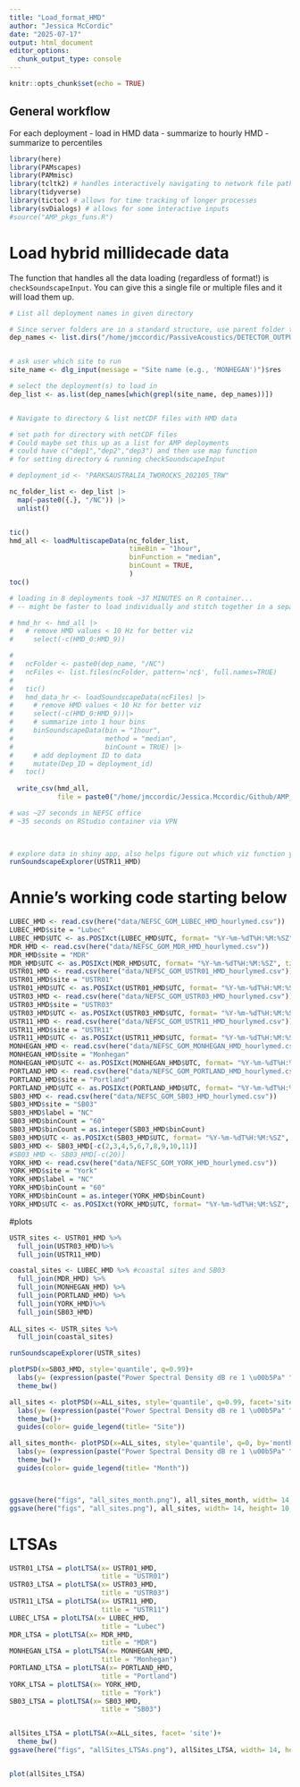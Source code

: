 ```yaml
---
title: "Load_format_HMD"
author: "Jessica McCordic"
date: "2025-07-17"
output: html_document
editor_options: 
  chunk_output_type: console
---
```


```r
knitr::opts_chunk$set(echo = TRUE)
```

## General workflow

For each deployment
- load in HMD data
- summarize to hourly HMD
- summarize to percentiles

```r
library(here)
library(PAMscapes)
library(PAMmisc)
library(tcltk2) # handles interactively navigating to network file paths
library(tidyverse)
library(tictoc) # allows for time tracking of longer processes
library(svDialogs) # allows for some interactive inputs
#source("AMP_pkgs_funs.R")
```

# Load hybrid millidecade data

The function that handles all the data loading (regardless of format!)
is `checkSoundscapeInput`. You can give this a single file or multiple
files and it will load them up.

```r


# List all deployment names in given directory

# Since server folders are in a standard structure, use parent folder to get list of all deployments
dep_names <- list.dirs("/home/jmccordic/PassiveAcoustics/DETECTOR_OUTPUT/PYTHON_SOUNDSCAPE_PYPAM/Raw/NEFSC_GOM/", recursive = FALSE)


# ask user which site to run
site_name <- dlg_input(message = "Site name (e.g., 'MONHEGAN')")$res

# select the deployment(s) to load in
dep_list <- as.list(dep_names[which(grepl(site_name, dep_names))])


# Navigate to directory & list netCDF files with HMD data

# set path for directory with netCDF files
# Could maybe set this up as a list for AMP deployments
# could have c("dep1","dep2","dep3") and then use map function 
# for setting directory & running checkSoundscapeInput

# deployment_id <- "PARKSAUSTRALIA_TWOROCKS_202105_TRW"

nc_folder_list <- dep_list |>
  map(~paste0({.}, "/NC")) |>
  unlist()


tic()
hmd_all <- loadMultiscapeData(nc_folder_list, 
                              timeBin = "1hour",
                              binFunction = "median",
                              binCount = TRUE,
                              )
toc()

# loading in 8 deployments took ~37 MINUTES on R container...
# -- might be faster to load individually and stitch together in a separate step?

# hmd_hr <- hmd_all |>
#   # remove HMD values < 10 Hz for better viz
#     select(-c(HMD_0:HMD_9))

# 
#   ncFolder <- paste0(dep_name, "/NC")
#   ncFiles <- list.files(ncFolder, pattern='nc$', full.names=TRUE)
#   
#   tic()
#   hmd_data_hr <- loadSoundscapeData(ncFiles) |>
#     # remove HMD values < 10 Hz for better viz
#     select(-c(HMD_0:HMD_9))|> 
#     # summarize into 1 hour bins
#     binSoundscapeData(bin = "1hour", 
#                       method = "median",
#                       binCount = TRUE) |>
#     # add deployment ID to data
#     mutate(Dep_ID = deployment_id)
#   toc()
  
  write_csv(hmd_all, 
            file = paste0("/home/jmccordic/Jessica.Mccordic/Github/AMP_NPZ_Soundscapes/data/NEFSC_GOM_",site_name, "_HMD_hourlymed.csv"))

# was ~27 seconds in NEFSC office
# ~35 seconds on RStudio container via VPN

  
```

```r
# explore data in shiny app, also helps figure out which viz function you're interested in
runSoundscapeExplorer(USTR11_HMD)

```

# Annie's working code starting below

```r

LUBEC_HMD <- read.csv(here("data/NEFSC_GOM_LUBEC_HMD_hourlymed.csv"))
LUBEC_HMD$site = "Lubec"
LUBEC_HMD$UTC <- as.POSIXct(LUBEC_HMD$UTC, format= "%Y-%m-%dT%H:%M:%SZ", tz = "GMT")
MDR_HMD <- read.csv(here("data/NEFSC_GOM_MDR_HMD_hourlymed.csv"))
MDR_HMD$site = "MDR"
MDR_HMD$UTC <- as.POSIXct(MDR_HMD$UTC, format= "%Y-%m-%dT%H:%M:%SZ", tz = "GMT")
USTR01_HMD <- read.csv(here("data/NEFSC_GOM_USTR01_HMD_hourlymed.csv"))
USTR01_HMD$site = "USTR01"
USTR01_HMD$UTC <- as.POSIXct(USTR01_HMD$UTC, format= "%Y-%m-%dT%H:%M:%SZ", tz = "GMT")
USTR03_HMD <- read.csv(here("data/NEFSC_GOM_USTR03_HMD_hourlymed.csv"))
USTR03_HMD$site = "USTR03"
USTR03_HMD$UTC <- as.POSIXct(USTR03_HMD$UTC, format= "%Y-%m-%dT%H:%M:%SZ", tz = "GMT")
USTR11_HMD <- read.csv(here("data/NEFSC_GOM_USTR11_HMD_hourlymed.csv"))
USTR11_HMD$site = "USTR11"
USTR11_HMD$UTC <- as.POSIXct(USTR11_HMD$UTC, format= "%Y-%m-%dT%H:%M:%SZ", tz = "GMT")
MONHEGAN_HMD <- read.csv(here("data/NEFSC_GOM_MONHEGAN_HMD_hourlymed.csv"))
MONHEGAN_HMD$site = "Monhegan"
MONHEGAN_HMD$UTC <- as.POSIXct(MONHEGAN_HMD$UTC, format= "%Y-%m-%dT%H:%M:%SZ", tz = "GMT")
PORTLAND_HMD <- read.csv(here("data/NEFSC_GOM_PORTLAND_HMD_hourlymed.csv"))
PORTLAND_HMD$site = "Portland"
PORTLAND_HMD$UTC <- as.POSIXct(PORTLAND_HMD$UTC, format= "%Y-%m-%dT%H:%M:%SZ", tz = "GMT")
SB03_HMD <- read.csv(here("data/NEFSC_GOM_SB03_HMD_hourlymed.csv"))
SB03_HMD$site = "SB03"
SB03_HMD$label = "NC"
SB03_HMD$binCount = "60"
SB03_HMD$binCount = as.integer(SB03_HMD$binCount)
SB03_HMD$UTC <- as.POSIXct(SB03_HMD$UTC, format= "%Y-%m-%dT%H:%M:%SZ", tz = "GMT")
SB03_HMD <- SB03_HMD[-c(2,3,4,5,6,7,8,9,10,11)]
#SB03_HMD <- SB03_HMD[-c(20)]
YORK_HMD <- read.csv(here("data/NEFSC_GOM_YORK_HMD_hourlymed.csv"))
YORK_HMD$site = "York"
YORK_HMD$label = "NC"
YORK_HMD$binCount = "60"
YORK_HMD$binCount = as.integer(YORK_HMD$binCount)
YORK_HMD$UTC <- as.POSIXct(YORK_HMD$UTC, format= "%Y-%m-%dT%H:%M:%SZ", tz = "GMT")


```

#plots

```r
USTR_sites <- USTR01_HMD %>%
  full_join(USTR03_HMD)%>%
  full_join(USTR11_HMD)

coastal_sites <- LUBEC_HMD %>% #coastal sites and SB03
  full_join(MDR_HMD) %>%
  full_join(MONHEGAN_HMD) %>%
  full_join(PORTLAND_HMD) %>%
  full_join(YORK_HMD)%>%
  full_join(SB03_HMD)
  
ALL_sites <- USTR_sites %>%
  full_join(coastal_sites)

runSoundscapeExplorer(USTR_sites)

plotPSD(x=SB03_HMD, style='quantile', q=0.99)+
  labs(y= (expression(paste("Power Spectral Density dB re 1 \u00b5Pa" ^ "2", "/Hz"))))+
  theme_bw()

all_sites <- plotPSD(x=ALL_sites, style='quantile', q=0.99, facet='site')+
  labs(y= (expression(paste("Power Spectral Density dB re 1 \u00b5Pa" ^ "2", "/Hz"))))+
  theme_bw()+
  guides(color= guide_legend(title= "Site"))

all_sites_month<- plotPSD(x=ALL_sites, style='quantile', q=0, by='month', facet= 'site') +
  labs(y= (expression(paste("Power Spectral Density dB re 1 \u00b5Pa" ^ "2", "/Hz"))))+
  theme_bw()+
  guides(color= guide_legend(title= "Month"))



ggsave(here("figs", "all_sites_month.png"), all_sites_month, width= 14, height= 10, units= "in")
ggsave(here("figs", "all_sites.png"), all_sites, width= 14, height= 10, units= "in")

```
# LTSAs

```r

USTR01_LTSA = plotLTSA(x= USTR01_HMD,
                       title = "USTR01")
USTR03_LTSA = plotLTSA(x= USTR03_HMD,
                       title = "USTR03")
USTR11_LTSA = plotLTSA(x= USTR11_HMD,
                       title = "USTR11")
LUBEC_LTSA = plotLTSA(x= LUBEC_HMD,
                       title = "Lubec")
MDR_LTSA = plotLTSA(x= MDR_HMD,
                       title = "MDR")
MONHEGAN_LTSA = plotLTSA(x= MONHEGAN_HMD,
                       title = "Monhegan")
PORTLAND_LTSA = plotLTSA(x= PORTLAND_HMD,
                       title = "Portland")
YORK_LTSA = plotLTSA(x= YORK_HMD,
                       title = "York")
SB03_LTSA = plotLTSA(x= SB03_HMD,
                       title = "SB03")


allSites_LTSA = plotLTSA(x=ALL_sites, facet= 'site')+
  theme_bw()
ggsave(here("figs", "allSites_LTSAs.png"), allSites_LTSA, width= 14, height= 12, units= "in")


plot(allSites_LTSA)




```